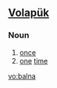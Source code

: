 {{also|bálna}}
==[[Volapük]]==

===Noun===
{{infl|vo|noun}}

# [[once]]
# [[one]] [[time]]

[[vo:balna]]